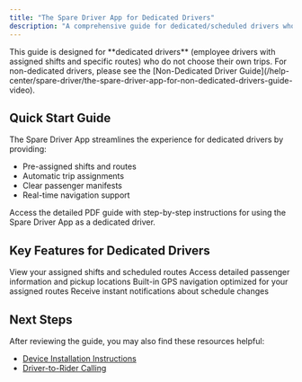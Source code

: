 ```yaml
---
title: "The Spare Driver App for Dedicated Drivers"
description: "A comprehensive guide for dedicated/scheduled drivers who are assigned specific shifts and routes through the Spare Driver platform."
---
```


<Info>
This guide is designed for **dedicated drivers** (employee drivers with assigned shifts and specific routes) who do not choose their own trips. For non-dedicated drivers, please see the [Non-Dedicated Driver Guide](/help-center/spare-driver/the-spare-driver-app-for-non-dedicated-drivers-guide-video).
</Info>

## Quick Start Guide

The Spare Driver App streamlines the experience for dedicated drivers by providing:
- Pre-assigned shifts and routes
- Automatic trip assignments
- Clear passenger manifests
- Real-time navigation support

<Card title="Download the Complete Guide" icon="file-pdf" href="https://drive.google.com/file/d/16WqiFn4VcM4GIXKx3WpyNTRmMhtLmAk_/view">
  Access the detailed PDF guide with step-by-step instructions for using the Spare Driver App as a dedicated driver.
</Card>

## Key Features for Dedicated Drivers

<CardGroup cols={2}>
  <Card title="Shift Management" icon="calendar">
    View your assigned shifts and scheduled routes
  </Card>
  <Card title="Passenger Manifests" icon="users">
    Access detailed passenger information and pickup locations
  </Card>
  <Card title="Route Navigation" icon="route">
    Built-in GPS navigation optimized for your assigned routes
  </Card>
  <Card title="Real-time Updates" icon="refresh">
    Receive instant notifications about schedule changes
  </Card>
</CardGroup>

## Next Steps

After reviewing the guide, you may also find these resources helpful:

- [Device Installation Instructions](/help-center/spare-driver/spare-driver-application-device-installation)
- [Driver-to-Rider Calling](/help-center/spare-driver/using-spare-driver-to-rider-calling)
